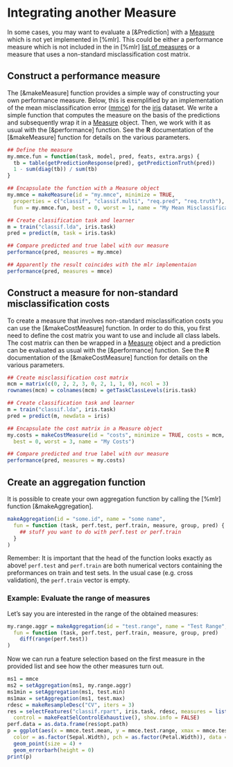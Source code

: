 # Integrating another Measure

In some cases, you may want to evaluate a [&Prediction] with a [Measure](&makeMeasure) which is not yet
implemented in [%mlr]. This could be either a performance measure which is not included in
the in [%mlr] [list of measures](measures.md) or a measure that uses a non-standard misclassification
cost matrix.


## Construct a performance measure

The [&makeMeasure] function provides a simple way of constructing your own performance
measure. Below, this is exemplified by an implementation of the mean
misclassification error ([mmce](measures.md)) for the [iris](&base::iris) dataset. We write a simple
function that computes the measure on the basis of the predictions and subsequently wrap it
in a [Measure](&makeMeasure) object. Then, we work with it as usual with the
[&performance] function.
See the **R** documentation of the [&makeMeasure] function for details on the
various parameters.

```r
## Define the measure
my.mmce.fun = function(task, model, pred, feats, extra.args) {
  tb = table(getPredictionResponse(pred), getPredictionTruth(pred))
  1 - sum(diag(tb)) / sum(tb)
}

## Encapsulate the function with a Measure object
my.mmce = makeMeasure(id = "my.mmce", minimize = TRUE,
  properties = c("classif", "classif.multi", "req.pred", "req.truth"),
  fun = my.mmce.fun, best = 0, worst = 1, name = "My Mean Misclassification Error")

## Create classification task and learner
m = train("classif.lda", iris.task)
pred = predict(m, task = iris.task)

## Compare predicted and true label with our measure
performance(pred, measures = my.mmce)

## Apparently the result coincides with the mlr implementaion
performance(pred, measures = mmce)
```


## Construct a measure for non-standard misclassification costs

To create a measure that involves non-standard misclassification costs you can use
the [&makeCostMeasure] function. In order to do this, you first need to define the cost
matrix you want to use and include all class labels. The cost matrix can then be
wrapped in a [Measure](&makeMeasure) object and a prediction can be evaluated as usual with the
[&performance] function. See the **R** documentation of the [&makeCostMeasure] function for
details on the various parameters.

```r
## Create misclassification cost matrix
mcm = matrix(c(0, 2, 2, 3, 0, 2, 1, 1, 0), ncol = 3)
rownames(mcm) = colnames(mcm) = getTaskClassLevels(iris.task)

## Create classification task and learner
m = train("classif.lda", iris.task)
pred = predict(m, newdata = iris)

## Encapsulate the cost matrix in a Measure object
my.costs = makeCostMeasure(id = "costs", minimize = TRUE, costs = mcm, task = iris.task,
  best = 0, worst = 3, name = "My Costs")

## Compare predicted and true label with our measure
performance(pred, measures = my.costs)
```


## Create an aggregation function

It is possible to create your own aggregation function by calling the
[%mlr] function [&makeAggregation].

```r
makeAggregation(id = "some.id", name = "some name",
  fun = function (task, perf.test, perf.train, measure, group, pred) {
    ## stuff you want to do with perf.test or perf.train
  }
)
```

Remember: It is important that the head of the function looks exactly as above!
`perf.test` and `perf.train` are both numerical vectors containing the preformances on
train and test sets.
In the usual case (e.g. cross validation), the `perf.train` vector is empty.


### Example: Evaluate the range of measures

Let's say you are interested in the range of the obtained measures:
```r
my.range.aggr = makeAggregation(id = "test.range", name = "Test Range",
  fun = function (task, perf.test, perf.train, measure, group, pred)
    diff(range(perf.test))
)
```

Now we can run a feature selection based on the first measure in the provided
list and see how the other measures turn out.
```r
ms1 = mmce
ms2 = setAggregation(ms1, my.range.aggr)
ms1min = setAggregation(ms1, test.min)
ms1max = setAggregation(ms1, test.max)
rdesc = makeResampleDesc("CV", iters = 3)
res = selectFeatures("classif.rpart", iris.task, rdesc, measures = list(ms1, ms2, ms1min, ms1max),
  control = makeFeatSelControlExhaustive(), show.info = FALSE)
perf.data = as.data.frame(res$opt.path)
p = ggplot(aes(x = mmce.test.mean, y = mmce.test.range, xmax = mmce.test.max, xmin = mmce.test.min,
  color = as.factor(Sepal.Width), pch = as.factor(Petal.Width)), data = perf.data) +
  geom_point(size = 4) +
  geom_errorbarh(height = 0)
print(p)
```
